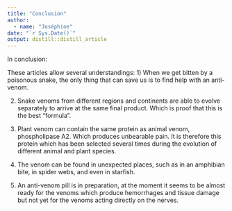 ```yaml
---
title: "Conclusion"
author: 
  - name: "Joséphine" 
date: "`r Sys.Date()`"
output: distill::distill_article
---
```


In conclusion: 

These articles allow several understandings: 
1) When we get bitten by a poisonous snake, the only thing that can save us is to find help with an anti-venom. 

2) Snake venoms from different regions and continents are able to evolve separately to arrive at the same final product. Which is proof that this is the best "formula". 

3) Plant venom can contain the same protein as animal venom, phospholipase A2. Which produces unbearable pain. It is therefore this protein which has been selected several times during the evolution of different animal and plant species. 

4) The venom can be found in unexpected places, such as in an amphibian bite, in spider webs, and even in starfish. 

5) An anti-venom pill is in preparation, at the moment it seems to be almost ready for the venoms which produce hemorrhages and tissue damage but not yet for the venoms acting directly on the nerves. 


